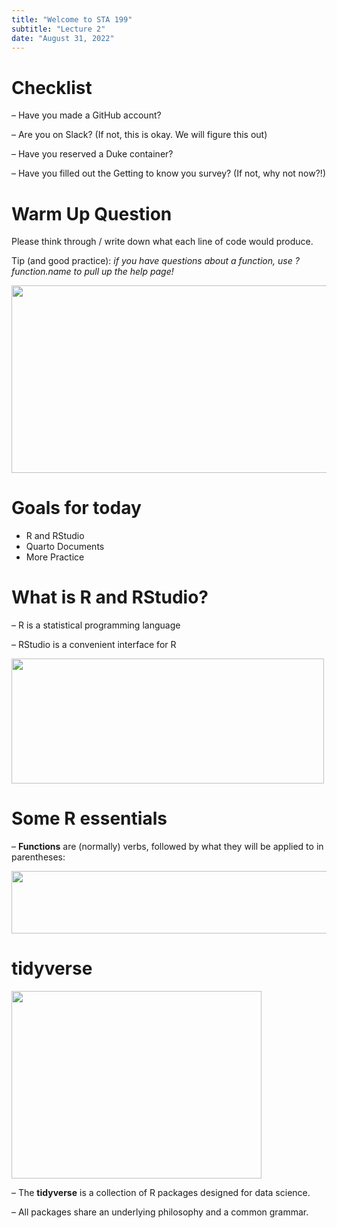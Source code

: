 ```yaml
---
title: "Welcome to STA 199"
subtitle: "Lecture 2"
date: "August 31, 2022"
---
```


# Checklist

-- Have you made a GitHub account?

-- Are you on Slack? (If not, this is okay. We will figure this out)

-- Have you reserved a Duke container?

-- Have you filled out the Getting to know you survey? (If not, why not now?!)

# Warm Up Question

Please think through / write down what each line of code would produce.

Tip (and good practice): *if you have questions about a function, use ?function.name to pull up the help page!*

![](images/02-Meeting-the-toolkit/Day2warmup1.png){width="700" height="300" fig-align="center"}

# Goals for today

-   R and RStudio
-   Quarto Documents
-   More Practice

# What is R and RStudio?

-- R is a statistical programming language

-- RStudio is a convenient interface for R

![](images/02-Meeting-the-toolkit/car.png){width="500" height="200" fig-align="right"}

# Some R essentials 

-- **Functions** are (normally) verbs, followed by what they will be applied to in parentheses: 

![](images/02-Meeting-the-toolkit/function.png){width="900" height="100" fig-align="right"}

# tidyverse 

![](images/02-Meeting-the-toolkit/tidyverse.png){width="400" height="300" fig-align="left"}

-- The **tidyverse** is a collection of R packages designed for data science. 

-- All packages share an underlying philosophy and a common grammar. 